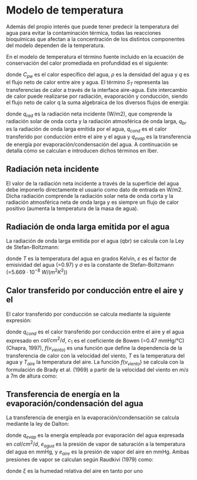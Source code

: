 # Modelo de temperatura


Además del propio interés que puede tener predecir la temperatura del agua para evitar la contaminación térmica, todas las reacciones bioquímicas que afectan a la concentración de los distintos componentes del modelo dependen de la temperatura.

En el modelo de temperatura el término fuente incluido en la ecuación de conservación del calor promediada en profundidad es el siguiente:

\begin{equation}
S_T=\frac{Q}{\rho C_{pw}}

(\#eq:St)
\end{equation}



donde $C_{pw}$ es el calor específico del agua, $\rho$ es la densidad del agua y $q$ es el flujo neto de calor entre aire y agua. El término $S_T$ representa las transferencias de calor a través de la interface aire-agua. Este intercambio de calor puede realizarse por radiación, evaporación y conducción, siendo el flujo neto de calor q la suma algebraica de los diversos flujos de energía:

\begin{equation}
Q= Q_{rad} - Q_{br} - Q_{cond} - Q_{evap}

(\#eq:Q)
\end{equation}


donde $q_{rad}$ es la radiación neta incidente (W/m2), que comprende la radiación solar de onda corta y la radiación atmosférica de onda larga, $q_{br}$ es la radiación de onda larga emitida por el agua, $q_{cond}$ es el calor transferido por conducción entre el aire y el agua y $q_{evap}$ es la transferencia de energía por evaporación/condensación del agua. A continuación se detalla cómo se calculan e introducen dichos términos en Iber.


## Radiación neta incidente

El valor de la radiación neta incidente a través de la superficie del agua debe imponerlo directamente el usuario como dato de entrada en W/m2. Dicha radiación comprende la radiación solar neta de onda corta y la radiación atmosférica neta de onda larga y es siempre un flujo de calor positivo (aumenta la temperatura de la masa de agua).


## Radiación de onda larga emitida por el agua

La radiación de onda larga emitida por el agua (qbr) se calcula con la Ley de Stefan-Boltzmann:

\begin{equation}
q_{br}=\varepsilon \sigma T^4

(\#eq:Q)
\end{equation}

donde $T$ es la temperatura del agua en grados Kelvin, $\varepsilon$ es el factor de emisividad del agua (=0.97) y $\sigma$ es la constante de Stefan-Boltzmann (=$5.669·10^{-8}$ $W/(m^2K^2)$)

## Calor transferido por conducción entre el aire y el 

El calor transferido por conducción se calcula mediante la siguiente expresión:

\begin{equation}
q_{cond} = c_1 f(v_{viento})(T-T_{aire}) 
(\#eq:Qcond)
\end{equation}

donde $q_{cond}$ es el calor transferido por conducción entre el aire y el agua expresado en $cal/cm^2/d$, $c_1$ es el coeficiente de Bowen (=0.47 mmHg/°C) (Chapra, 1997), $f(v_{viento)}$ es una función que define la dependencia de la transferencia de calor con la velocidad del viento, $T$ es la temperatura del agua y $T_{aire}$ la temperatura del aire. La función $f(v_{viento})$ se calcula con la formulación de Brady et al. (1969) a partir de la velocidad del viento en $m/s$ a 7m de altura como:


\begin{equation}
f(v_{viento})=19+0.95v^2_{viento 7m}
(\#eq:fv)
\end{equation}


## Transferencia de energía en la evaporación/condensación del agua

La transferencia de energía en la evaporación/condensación se calcula mediante la ley de Dalton:

\begin{equation}
q_{evap} = f(v_{viento}) (e_{agua}-e_{aire})
(\#eq:qevap)
\end{equation}

\begin{equation}
f(v_{viento}) = 19+0.95v^2_{viento 7m}
(\#eq:fviento)
\end{equation}

donde $q_{evap}$ es la energía empleada por evaporación del agua expresada en $cal/cm^2/d$, $e_{agua}$ es la presión de vapor de saturación a la temperatura del agua en mmHg, y $e_{aire}$ es la presión de vapor del aire en mmHg. Ambas presiones de vapor se calculan según Raudkivi (1979) como:


\begin{equation}
e_{agua}=4.596 \cdot e^{\frac{17.27T}{237.3+T}}

(\#eq:eagua)
\end{equation}


\begin{equation}
e_{aire}=4.596 \cdot \xi \cdot e^{\frac{17.27T_{aire}}{237.3+T_{aire}}}

(\#eq:eagua)
\end{equation}




donde $\xi$ es la humedad relativa del aire en tanto por uno

